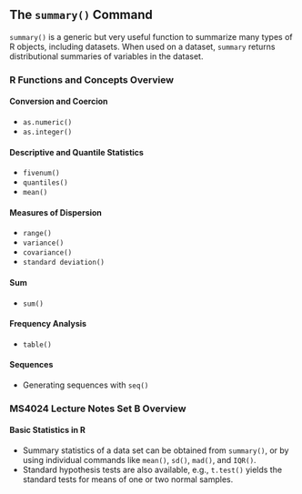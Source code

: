 ## The `summary()` Command

`summary()` is a generic but very useful function to summarize many types of R objects, including datasets. 
When used on a dataset, `summary` returns distributional summaries of variables in the dataset.

### R Functions and Concepts Overview

#### Conversion and Coercion
- `as.numeric()`
- `as.integer()`

#### Descriptive and Quantile Statistics
- `fivenum()`
- `quantiles()`
- `mean()`

#### Measures of Dispersion
- `range()`
- `variance()`
- `covariance()`
- `standard deviation()`

#### Sum
- `sum()`

#### Frequency Analysis
- `table()`

#### Sequences
- Generating sequences with `seq()`

### MS4024 Lecture Notes Set B Overview

#### Basic Statistics in R
- Summary statistics of a data set can be obtained from `summary()`, or by using individual commands like `mean()`, `sd()`, `mad()`, and `IQR()`.
- Standard hypothesis tests are also available, e.g., `t.test()` yields the standard tests for means of one or two normal samples.


